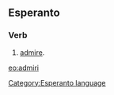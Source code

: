 ==Esperanto==
===Verb===
# [[admire]].

[[eo:admiri]]
[[Category:Esperanto language]]
{{Universala Vortaro}}